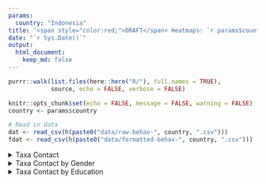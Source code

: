 ```yaml
---
params:
  country: "Indonesia"
title: '<span style="color:red;">DRAFT</span> Heatmaps: `r params$country`'
date: "`r Sys.Date()`"
output:
  html_document:
    keep_md: false
---
```


```r
purrr::walk(list.files(here::here("R/"), full.names = TRUE),
            source, echo = FALSE, verbose = FALSE)

knitr::opts_chunk$set(echo = FALSE, message = FALSE, warning = FALSE)
country <- params$country

# Read in data
dat <- read_csv(h(paste0("data/raw-behav-", country, ".csv"))) 
fdat <- read_csv(h(paste0("data/formatted-behav-", country, ".csv")))
```

<details>
<summary>Taxa Contact</summary>
```r
hm <- get_heatmap(fdat, title = "Taxa Contact")
ggsave(plot = hm, file = h("outputs/heatmap-figs", paste0(country, "-heat-map.png")), width = 15, height = 7.5, units = "in")
print(hm)
```
</details>

<details>
<summary>Taxa Contact by Gender</summary>
```r
gender_dat <- bind_cols(dat %>% select(gender), fdat) %>%
  mutate(gender = factor(gender, levels = c("female", "male"), ordered =TRUE))
hm <- get_heatmap(gender_dat, group_var = "gender", title = "Taxa Contact by Gender")
ggsave(plot = hm, file = h("outputs/heatmap-figs", paste0(country, "-gender-heat-map.png")), width = 15, height = 7.5, units = "in")
print(hm)
```
</details>

<details>
<summary>Taxa Contact by Education</summary>
```r
edu_dat <- bind_cols(dat %>% select(highest_education), fdat) %>%
  mutate(highest_education = factor(highest_education, levels = c("none", "primary school", "secondary school", "college/university/professional"), ordered = TRUE))
hm <- get_heatmap(edu_dat, group_var = "highest_education", title = "Taxa Contact by Education")
ggsave(plot = hm, file = h("outputs/heatmap-figs", paste0(country, "-educ-heat-map.png")), width = 15, height = 15, units = "in")
print(hm)
```
</details>

